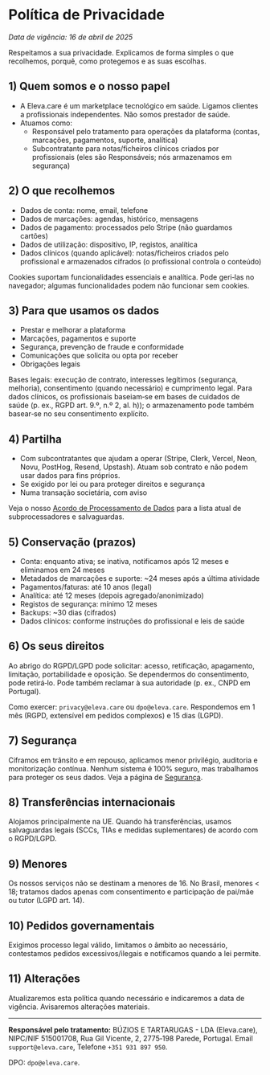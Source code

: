 # Política de Privacidade

_Data de vigência: 16 de abril de 2025_

Respeitamos a sua privacidade. Explicamos de forma simples o que recolhemos, porquê, como protegemos e as suas escolhas.

## 1) Quem somos e o nosso papel

- A Eleva.care é um marketplace tecnológico em saúde. Ligamos clientes a profissionais independentes. Não somos prestador de saúde.
- Atuamos como:
  - Responsável pelo tratamento para operações da plataforma (contas, marcações, pagamentos, suporte, analítica)
  - Subcontratante para notas/ficheiros clínicos criados por profissionais (eles são Responsáveis; nós armazenamos em segurança)

## 2) O que recolhemos

- Dados de conta: nome, email, telefone
- Dados de marcações: agendas, histórico, mensagens
- Dados de pagamento: processados pelo Stripe (não guardamos cartões)
- Dados de utilização: dispositivo, IP, registos, analítica
- Dados clínicos (quando aplicável): notas/ficheiros criados pelo profissional e armazenados cifrados (o profissional controla o conteúdo)

Cookies suportam funcionalidades essenciais e analítica. Pode geri‑las no navegador; algumas funcionalidades podem não funcionar sem cookies.

## 3) Para que usamos os dados

- Prestar e melhorar a plataforma
- Marcações, pagamentos e suporte
- Segurança, prevenção de fraude e conformidade
- Comunicações que solicita ou opta por receber
- Obrigações legais

Bases legais: execução de contrato, interesses legítimos (segurança, melhoria), consentimento (quando necessário) e cumprimento legal. Para dados clínicos, os profissionais baseiam‑se em bases de cuidados de saúde (p. ex., RGPD art. 9.º, n.º 2, al. h)); o armazenamento pode também basear‑se no seu consentimento explícito.

## 4) Partilha

- Com subcontratantes que ajudam a operar (Stripe, Clerk, Vercel, Neon, Novu, PostHog, Resend, Upstash). Atuam sob contrato e não podem usar dados para fins próprios.
- Se exigido por lei ou para proteger direitos e segurança
- Numa transação societária, com aviso

Veja o nosso [Acordo de Processamento de Dados](/legal/dpa) para a lista atual de subprocessadores e salvaguardas.

## 5) Conservação (prazos)

- Conta: enquanto ativa; se inativa, notificamos após 12 meses e eliminamos em 24 meses
- Metadados de marcações e suporte: ~24 meses após a última atividade
- Pagamentos/faturas: até 10 anos (legal)
- Analítica: até 12 meses (depois agregado/anonimizado)
- Registos de segurança: mínimo 12 meses
- Backups: ~30 dias (cifrados)
- Dados clínicos: conforme instruções do profissional e leis de saúde

## 6) Os seus direitos

Ao abrigo do RGPD/LGPD pode solicitar: acesso, retificação, apagamento, limitação, portabilidade e oposição. Se dependermos do consentimento, pode retirá‑lo. Pode também reclamar à sua autoridade (p. ex., CNPD em Portugal).

Como exercer: `privacy@eleva.care` ou `dpo@eleva.care`. Respondemos em 1 mês (RGPD, extensível em pedidos complexos) e 15 dias (LGPD).

## 7) Segurança

Ciframos em trânsito e em repouso, aplicamos menor privilégio, auditoria e monitorização contínua. Nenhum sistema é 100% seguro, mas trabalhamos para proteger os seus dados. Veja a página de [Segurança](/legal/security).

## 8) Transferências internacionais

Alojamos principalmente na UE. Quando há transferências, usamos salvaguardas legais (SCCs, TIAs e medidas suplementares) de acordo com o RGPD/LGPD.

## 9) Menores

Os nossos serviços não se destinam a menores de 16. No Brasil, menores < 18; tratamos dados apenas com consentimento e participação de pai/mãe ou tutor (LGPD art. 14).

## 10) Pedidos governamentais

Exigimos processo legal válido, limitamos o âmbito ao necessário, contestamos pedidos excessivos/ilegais e notificamos quando a lei permite.

## 11) Alterações

Atualizaremos esta política quando necessário e indicaremos a data de vigência. Avisaremos alterações materiais.

---

**Responsável pelo tratamento:** BÚZIOS E TARTARUGAS - LDA (Eleva.care), NIPC/NIF 515001708, Rua Gil Vicente, 2, 2775‑198 Parede, Portugal. Email `support@eleva.care`, Telefone `+351 931 897 950`.

DPO: `dpo@eleva.care`.
